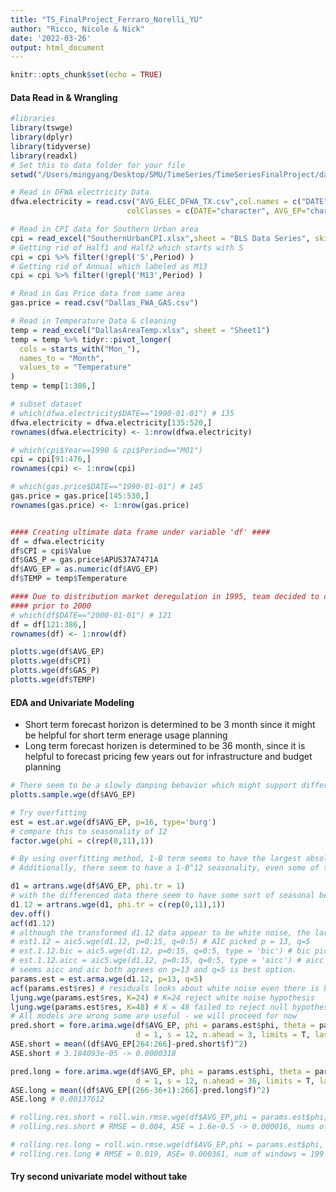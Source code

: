 ```yaml
---
title: "TS_FinalProject_Ferraro_Norelli_YU"
author: "Ricco, Nicole & Nick"
date: '2022-03-26'
output: html_document
---
```


```r
knitr::opts_chunk$set(echo = TRUE)
```

#### Data Read in & Wrangling

```r
#libraries
library(tswge)
library(dplyr)
library(tidyverse)
library(readxl)
# Set this to data folder for your file
setwd("/Users/mingyang/Desktop/SMU/TimeSeries/TimeSeriesFinalProject/data")

# Read in DFWA electricity Data
dfwa.electricity = read.csv("AVG_ELEC_DFWA_TX.csv",col.names = c("DATE", "AVG_EP"), 
                          colClasses = c(DATE="character", AVG_EP="character"))

# Read in CPI data for Southern Urban area
cpi = read_excel("SouthernUrbanCPI.xlsx",sheet = "BLS Data Series", skip = 11)
# Getting rid of Half1 and Half2 which starts with S
cpi = cpi %>% filter(!grepl('S',Period) )
# Getting rid of Annual which labeled as M13
cpi = cpi %>% filter(!grepl('M13',Period) )

# Read in Gas Price data from same area
gas.price = read.csv("Dallas_FWA_GAS.csv")

# Read in Temperature Data & cleaning
temp = read_excel("DallasAreaTemp.xlsx", sheet = "Sheet1")
temp = temp %>% tidyr::pivot_longer(
  cols = starts_with("Mon_"),
  names_to = "Month",
  values_to = "Temperature"
)
temp = temp[1:386,]

# subset dataset
# which(dfwa.electricity$DATE=="1990-01-01") # 135
dfwa.electricity = dfwa.electricity[135:520,]
rownames(dfwa.electricity) <- 1:nrow(dfwa.electricity)

# which(cpi$Year==1990 & cpi$Period=="M01")
cpi = cpi[91:476,]
rownames(cpi) <- 1:nrow(cpi)

# which(gas.price$DATE=="1990-01-01") # 145
gas.price = gas.price[145:530,]
rownames(gas.price) <- 1:nrow(gas.price)


#### Creating ultimate data frame under variable 'df' ####
df = dfwa.electricity
df$CPI = cpi$Value
df$GAS_P = gas.price$APUS37A7471A
df$AVG_EP = as.numeric(df$AVG_EP)
df$TEMP = temp$Temperature

#### Due to distribution market deregulation in 1995, team decided to cut the realization
#### prior to 2000
# which(df$DATE=="2000-01-01") # 121
df = df[121:386,]
rownames(df) <- 1:nrow(df)

plotts.wge(df$AVG_EP)
plotts.wge(df$CPI)
plotts.wge(df$GAS_P)
plotts.wge(df$TEMP)
```

#### EDA and Univariate Modeling
- Short term forecast horizon is determined to be 3 month since it might be helpful for short term enerage usage planning
- Long term forecast horizen is determined to be 36 month, since it is helpful to forecast pricing few years out for infrastructure and budget planning
```r
# There seem to be a slowly damping behavior which might support difference the data
plotts.sample.wge(df$AVG_EP)

# Try overfitting
est = est.ar.wge(df$AVG_EP, p=16, type='burg')
# compare this to seasonality of 12 
factor.wge(phi = c(rep(0,11),1))

# By using overfitting method, 1-B term seems to have the largest absolute reciprocal root which by itself supports differencing the data
# Additionally, there seem to have a 1-B^12 seasonality, even some of the factors such as 1+B at system frequency of -.5 and 1+1.73B+1B^2 at System frequency of 0.4167 are not as close to the unit circle. Although it might worth exploring s = 12 also

d1 = artrans.wge(df$AVG_EP, phi.tr = 1)
# with the differenced data there seem to have some sort of seasonal behavior at 12 left
d1.12 = artrans.wge(d1, phi.tr = c(rep(0,11),1))
dev.off()
acf(d1.12)
# although the transformed d1.12 data appear to be white noise, the large dip at lag 13 suggest that modeling should continue
# est1.12 = aic5.wge(d1.12, p=0:15, q=0:5) # AIC picked p = 13, q=5
# est.1.12.bic = aic5.wge(d1.12, p=0:15, q=0:5, type = 'bic') # bic picked p=12, q=0
# est.1.12.aicc = aic5.wge(d1.12, p=0:15, q=0:5, type = 'aicc') # aicc picked p=13, q=15
# seems aicc and aic both agrees on p=13 and q=5 is best option.
params.est = est.arma.wge(d1.12, p=13, q=5)
acf(params.est$res) # residuals looks about white noise even there is big negative ACF at lag 24 (which might be an issue)
ljung.wge(params.est$res, K=24) # K=24 reject white noise hypothesis
ljung.wge(params.est$res, K=48) # K = 48 failed to reject null hypothesis of white noise
# All models are wrong some are useful - we will proceed for now
pred.short = fore.arima.wge(df$AVG_EP, phi = params.est$phi, theta = params.est$theta,
                            d = 1, s = 12, n.ahead = 3, limits = T, lastn = T)
ASE.short = mean((df$AVG_EP[264:266]-pred.short$f)^2)
ASE.short # 3.184093e-05 -> 0.0000318

pred.long = fore.arima.wge(df$AVG_EP, phi = params.est$phi, theta = params.est$theta,
                            d = 1, s = 12, n.ahead = 36, limits = T, lastn = T)
ASE.long = mean((df$AVG_EP[(266-36+1):266]-pred.long$f)^2)
ASE.long # 0.00137612

# rolling.res.short = roll.win.rmse.wge(df$AVG_EP,phi = params.est$phi, theta = params.est$theta, d = 1, s = 12, horizon = 3 )
# rolling.res.short # RMSE = 0.004, ASE = 1.6e-0.5 -> 0.000016, nums of windows = 232

# rolling.res.long = roll.win.rmse.wge(df$AVG_EP,phi = params.est$phi, theta = params.est$theta, d = 1, s = 12, horizon = 36)
# rolling.res.long # RMSE = 0.019, ASE= 0.000361, num of windows = 199

```

#### Try second univariate model without take 


